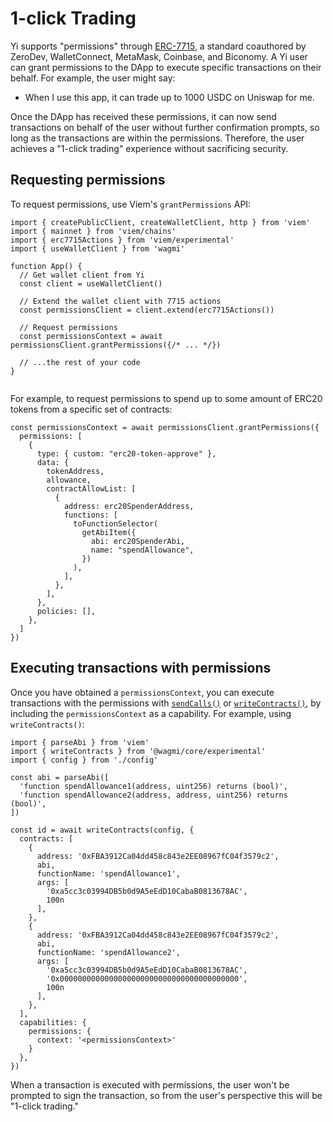 # 1-click Trading

Yi supports "permissions" through [ERC-7715](/sdk/knowledge-base/permissions), a standard coauthored by ZeroDev, WalletConnect, MetaMask, Coinbase, and Biconomy.  A Yi user can grant permissions to the DApp to execute specific transactions on their behalf.  For example, the user might say:

- When I use this app, it can trade up to 1000 USDC on Uniswap for me.

Once the DApp has received these permissions, it can now send transactions on behalf of the user without further confirmation prompts, so long as the transactions are within the permissions. Therefore, the user achieves a "1-click trading" experience without sacrificing security.

## Requesting permissions

To request permissions, use Viem's `grantPermissions` API:

```tsx
import { createPublicClient, createWalletClient, http } from 'viem'
import { mainnet } from 'viem/chains'
import { erc7715Actions } from 'viem/experimental'
import { useWalletClient } from 'wagmi'

function App() {
  // Get wallet client from Yi
  const client = useWalletClient()

  // Extend the wallet client with 7715 actions
  const permissionsClient = client.extend(erc7715Actions()) 
  
  // Request permissions
  const permissionsContext = await permissionsClient.grantPermissions({/* ... */})

  // ...the rest of your code
}
 
```

For example, to request permissions to spend up to some amount of ERC20 tokens from a specific set of contracts:

```tsx
const permissionsContext = await permissionsClient.grantPermissions({ 
  permissions: [
    {
      type: { custom: "erc20-token-approve" },
      data: {
        tokenAddress,
        allowance,
        contractAllowList: [
          {
            address: erc20SpenderAddress,
            functions: [
              toFunctionSelector(
                getAbiItem({
                  abi: erc20SpenderAbi,
                  name: "spendAllowance",
                })
              ),
            ],
          },
        ],
      },
      policies: [],
    },
  ]
})
```

## Executing transactions with permissions

Once you have obtained a `permissionsContext`, you can execute transactions with the permissions with [`sendCalls()`](https://wagmi.sh/react/api/hooks/useSendCalls) or [`writeContracts()`](https://wagmi.sh/react/api/hooks/useWriteContracts), by including the `permissionsContext` as a capability.  For example, using `writeContracts()`:


```tsx
import { parseAbi } from 'viem'
import { writeContracts } from '@wagmi/core/experimental'
import { config } from './config'

const abi = parseAbi([
  'function spendAllowance1(address, uint256) returns (bool)',
  'function spendAllowance2(address, address, uint256) returns (bool)',
])

const id = await writeContracts(config, {
  contracts: [
    {
      address: '0xFBA3912Ca04dd458c843e2EE08967fC04f3579c2',
      abi,
      functionName: 'spendAllowance1',
      args: [
        '0xa5cc3c03994DB5b0d9A5eEdD10CabaB0813678AC', 
        100n
      ],
    },
    {
      address: '0xFBA3912Ca04dd458c843e2EE08967fC04f3579c2',
      abi,
      functionName: 'spendAllowance2',
      args: [
        '0xa5cc3c03994DB5b0d9A5eEdD10CabaB0813678AC',
        '0x0000000000000000000000000000000000000000',
        100n
      ],
    },
  ],
  capabilities: { 
    permissions: { 
      context: '<permissionsContext>'
    } 
  },
})
```

When a transaction is executed with permissions, the user won't be prompted to sign the transaction, so from the user's perspective this will be "1-click trading."